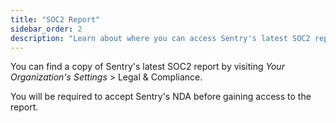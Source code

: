 ```yaml
---
title: "SOC2 Report"
sidebar_order: 2
description: "Learn about where you can access Sentry's latest SOC2 report."
---
```


You can find a copy of Sentry's latest SOC2 report by visiting _Your Organization's Settings_ > Legal & Compliance.

You will be required to accept Sentry's NDA before gaining access to the report.
